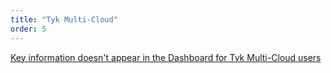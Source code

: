 ```yaml
---
title: "Tyk Multi-Cloud"
order: 5
---
```


[Key information doesn\'t appear in the Dashboard for Tyk Multi-Cloud users](/5.6/troubleshooting/tyk-multi-cloud/token-information-doesnt-appear-dashboard-tyk-multi-cloud-users)

